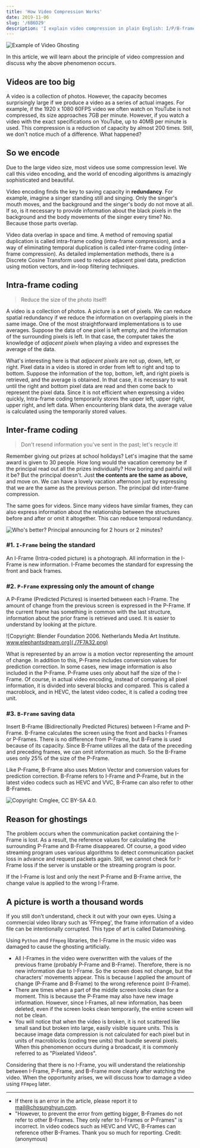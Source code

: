 ```yaml
---
title: 'How Video Compression Works'
date: 2019-11-06
slug: '/6B6D29'
description: 'I explain video compression in plain English: I/P/B‑frames, redundancy, and why packet loss causes ghosting and pixelation.'
---
```


![Example of Video Ghosting](./715FD6.png)

In this article, we will learn about the principle of video compression and discuss why the above phenomenon occurs.

## Videos are too big

A video is a collection of photos. However, the capacity becomes surprisingly large if we produce a video as a series of actual images. For example, if the 1920 x 1080 60FPS video we often watch on YouTube is not compressed, its size approaches 7GB per minute. However, if you watch a video with the exact specifications on YouTube, up to 40MB per minute is used. This compression is a reduction of capacity by almost 200 times. Still, we don't notice much of a difference. What happened?

## So we encode

Due to the large video size, most videos use some compression level. We call this video encoding, and the world of encoding algorithms is amazingly sophisticated and beautiful.

Video encoding finds the key to saving capacity in **redundancy**. For example, imagine a singer standing still and singing. Only the singer's mouth moves, and the background and the singer's body do not move at all. If so, is it necessary to provide information about the black pixels in the background and the body movements of the singer every time? No. Because those parts overlap.

Video data overlap in space and time. A method of removing spatial duplication is called intra-frame coding (intra-frame compression), and a way of eliminating temporal duplication is called inter-frame coding (inter-frame compression). As detailed implementation methods, there is a Discrete Cosine Transform used to reduce adjacent pixel data, prediction using motion vectors, and in-loop filtering techniques.

## Intra-frame coding

> Reduce the size of the photo itself!

A video is a collection of photos. A picture is a set of pixels. We can reduce spatial redundancy if we reduce the information on overlapping pixels in the same image. One of the most straightforward implementations is to use averages. Suppose the data of one pixel is left empty, and the information of the surrounding pixels is left. In that case, the computer takes the knowledge of _adjacent pixels_ when playing a video and expresses the average of the data.

What's interesting here is that _adjacent pixels_ are not up, down, left, or right. Pixel data in a video is stored in order from left to right and top to bottom. Suppose the information of the top, bottom, left, and right pixels is retrieved, and the average is obtained. In that case, it is necessary to wait until the right and bottom pixel data are read and then come back to represent the pixel data. Since it is not efficient when expressing a video quickly, Intra-frame coding temporarily stores the upper left, upper right, upper right, and left data. When encountering blank data, the average value is calculated using the temporarily stored values.

## Inter-frame coding

> Don't resend information you've sent in the past; let's recycle it!

Remember giving out prizes at school holidays? Let's imagine that the same award is given to 30 people. How long would the vacation ceremony be if the principal read out all the prizes individually? How boring and painful will it be? But the principal doesn't. Just **the contents are the same as above,** and move on. We can have a lovely vacation afternoon just by expressing that we are the same as the previous person. The principal did inter-frame compression.

The same goes for videos. Since many videos have similar frames, they can also express information about the relationship between the structures before and after or omit it altogether. This can reduce temporal redundancy.

![Who's better? Principal announcing for 2 hours or 2 minutes?](./D04B1D.png)

### #1. `I-Frame` being the standard

An I-Frame (Intra-coded picture) is a photograph. All information in the I-Frame is new information. I-Frame becomes the standard for expressing the front and back frames.

### #2. `P-Frame` expressing only the amount of change

A P-Frame (Predicted Pictures) is inserted between each I-Frame. The amount of change from the previous screen is expressed in the P-Frame. If the current frame has something in common with the last structure, information about the prior frame is retrieved and used. It is easier to understand by looking at the picture.

![Copyright: Blender Foundation 2006. Netherlands Media Art Institute. www.elephantsdream.org](./7F7A32.png)

What is represented by an arrow is a motion vector representing the amount of change. In addition to this, P-Frame includes conversion values for prediction correction. In some cases, new image information is also included in the P-Frame. P-Frame uses only about half the size of the I-Frame. Of course, in actual video encoding, instead of comparing all pixel information, it is divided into several blocks and compared. This is called a macroblock, and in HEVC, the latest video codec, it is called a coding tree unit.

### #3. `B-Frame` saving data

Insert B-Frame (Bidirectionally Predicted Pictures) between I-Frame and P-Frame. B-Frame calculates the screen using the front and backs I-Frames or P-Frames. There is no difference from P-Frame, but B-Frame is used because of its capacity. Since B-Frame utilizes all the data of the preceding and preceding frames, we can omit information as much. So the B-Frame uses only 25% of the size of the P-Frame.

Like P-Frame, B-Frame also uses Motion Vector and conversion values for prediction correction. B-Frame refers to I-Frame and P-Frame, but in the latest video codecs such as HEVC and VVC, B-Frame can also refer to other B-Frames.

![Copyright: Cmglee, CC BY-SA 4.0.](./FBEE20.png)

## Reason for ghostings

The problem occurs when the communication packet containing the I-Frame is lost. As a result, the reference values for calculating the surrounding P-Frame and B-Frame disappeared. Of course, a good video streaming program uses various algorithms to detect communication packet loss in advance and request packets again. Still, we cannot check for I-Frame loss if the server is unstable or the streaming program is poor.

If the I-Frame is lost and only the next P-Frame and B-Frame arrive, the change value is applied to the wrong I-Frame.

## A picture is worth a thousand words

If you still don't understand, check it out with your own eyes. Using a commercial video library such as 'FFmpeg', the frame information of a video file can be intentionally corrupted. This type of art is called Datamoshing.

Using `Python` and `FFmpeg` libraries, the I-Frame in the music video was damaged to cause the ghosting artificially.


<YouTube id="ND60AIQg4bQ" />

- All I-Frames in the video were overwritten with the values of the previous frame (probably P-Frame and B-Frame). Therefore, there is no new information due to I-Frame. So the screen does not change, but the characters' movements appear. This is because I applied the amount of change (P-Frame and B-Frame) to the wrong reference point (I-Frame).
- There are times when a part of the middle screen looks clean for a moment. This is because the P-Frame may also have new image information. However, since I-Frames, all new information, has been deleted, even if the screen looks clean temporarily, the entire screen will not be clean.
- You will notice that when the video is broken, it is not scattered like small sand but broken into large, easily visible square units. This is because image data compression is not calculated for each pixel but in units of macroblocks (coding tree units) that bundle several pixels. When this phenomenon occurs during a broadcast, it is commonly referred to as "Pixelated Videos".

Considering that there is no I-Frame, you will understand the relationship between I-Frame, P-Frame, and B-Frame more clearly after watching the video. When the opportunity arises, we will discuss how to damage a video using `FFmpeg` later.

---

- If there is an error in the article, please report it to [mail@chosunghyun.com](./mailto:mail@chosunghyun.com).
- "However, to prevent the error from getting bigger, B-Frames do not refer to other B-Frames. They only refer to I-Frames or P-Frames" is incorrect. In video codecs such as HEVC and VVC, B-Frames can reference other B-Frames. Thank you so much for reporting. Credit: (anonymous)
